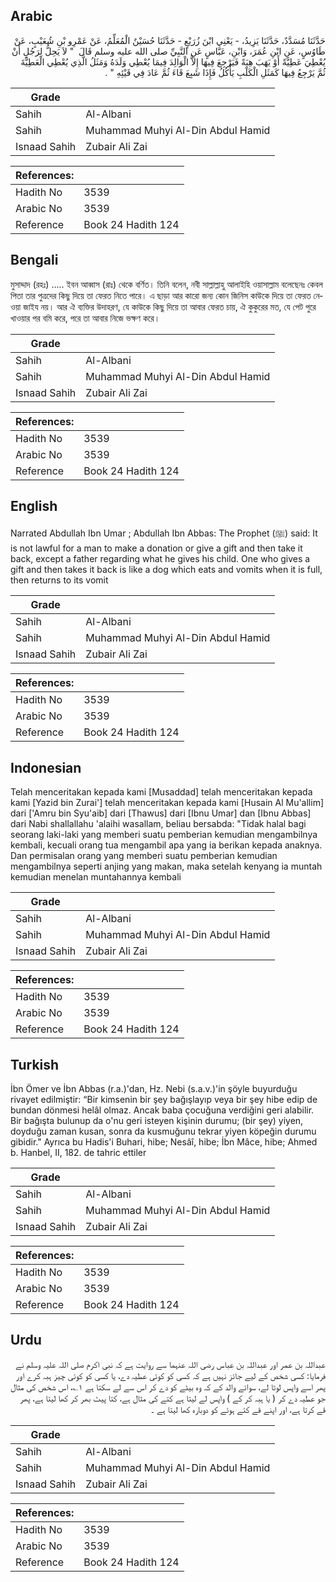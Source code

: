 ## Arabic


<div dir="rtl" lang="ar" style={{fontSize:'larger',backgroundColor:'#f8f9fa',padding:20}}>
حَدَّثَنَا مُسَدَّدٌ، حَدَّثَنَا يَزِيدُ، - يَعْنِي ابْنَ زُرَيْعٍ - حَدَّثَنَا حُسَيْنٌ الْمُعَلِّمُ، عَنْ عَمْرِو بْنِ شُعَيْبٍ، عَنْ طَاوُسٍ، عَنِ ابْنِ عُمَرَ، وَابْنِ، عَبَّاسٍ عَنِ النَّبِيِّ صلى الله عليه وسلم قَالَ ‏ "‏ لاَ يَحِلُّ لِرَجُلٍ أَنْ يُعْطِيَ عَطِيَّةً أَوْ يَهَبَ هِبَةً فَيَرْجِعَ فِيهَا إِلاَّ الْوَالِدَ فِيمَا يُعْطِي وَلَدَهُ وَمَثَلُ الَّذِي يُعْطِي الْعَطِيَّةَ ثُمَّ يَرْجِعُ فِيهَا كَمَثَلِ الْكَلْبِ يَأْكُلُ فَإِذَا شَبِعَ قَاءَ ثُمَّ عَادَ فِي قَيْئِهِ ‏"‏ ‏.‏
</div>
<div style={{backgroundColor:'#f8f9fa',padding:20, marginBottom: 10}}><table> <thead> <tr> <th>Grade</th> <th></th> </tr> </thead> <tbody> <tr><td>Sahih</td><td>Al-Albani</td></tr><tr><td>Sahih</td><td>Muhammad Muhyi Al-Din Abdul Hamid</td></tr><tr><td>Isnaad Sahih</td><td>Zubair Ali Zai</td></tr></tbody></table><table> <thead> <tr> <th>References:</th> <th></th> </tr> </thead> <tbody><tr><td>Hadith No</td><td>3539</td></tr><tr><td>Arabic No</td><td>3539</td></tr><tr><td>Reference</td><td>Book 24 Hadith 124</td></tr></tbody></table></div>

## Bengali


<div dir="ltr" lang="bn" style={{fontSize:'larger',backgroundColor:'#f8f9fa',padding:20}}>
মুসাদ্দাদ (রহঃ) ..... ইবন আব্বাস (রাঃ) থেকে বর্ণিত। তিনি বলেন, নবী সাল্লাল্লাহু আলাইহি ওয়াসাল্লাম বলেছেনঃ কেবল পিতা তার পুত্রদের কিছু দিয়ে তা ফেরত নিতে পারে। এ ছাড়া আর কারো জন্য কোন জিনিস কাউকে দিয়ে তা ফেরত নেওয়া জাইয নয়। আর ঐ ব্যক্তির উদাহরণ, যে কাউকে কিছু দিয়ে তা আবার ফেরত চায়, ঐ কুকুরের মত, যে পেট পুরে খাওয়ার পর বমি করে, পরে তা আবার নিজে ভক্ষণ করে।
</div>
<div style={{backgroundColor:'#f8f9fa',padding:20, marginBottom: 10}}><table> <thead> <tr> <th>Grade</th> <th></th> </tr> </thead> <tbody> <tr><td>Sahih</td><td>Al-Albani</td></tr><tr><td>Sahih</td><td>Muhammad Muhyi Al-Din Abdul Hamid</td></tr><tr><td>Isnaad Sahih</td><td>Zubair Ali Zai</td></tr></tbody></table><table> <thead> <tr> <th>References:</th> <th></th> </tr> </thead> <tbody><tr><td>Hadith No</td><td>3539</td></tr><tr><td>Arabic No</td><td>3539</td></tr><tr><td>Reference</td><td>Book 24 Hadith 124</td></tr></tbody></table></div>

## English


<div dir="ltr" lang="en" style={{fontSize:'larger',backgroundColor:'#f8f9fa',padding:20}}>
Narrated Abdullah Ibn Umar ; Abdullah Ibn Abbas: The Prophet (ﷺ) said: It is not lawful for a man to make a donation or give a gift and then take it back, except a father regarding what he gives his child. One who gives a gift and then takes it back is like a dog which eats and vomits when it is full, then returns to its vomit
</div>
<div style={{backgroundColor:'#f8f9fa',padding:20, marginBottom: 10}}><table> <thead> <tr> <th>Grade</th> <th></th> </tr> </thead> <tbody> <tr><td>Sahih</td><td>Al-Albani</td></tr><tr><td>Sahih</td><td>Muhammad Muhyi Al-Din Abdul Hamid</td></tr><tr><td>Isnaad Sahih</td><td>Zubair Ali Zai</td></tr></tbody></table><table> <thead> <tr> <th>References:</th> <th></th> </tr> </thead> <tbody><tr><td>Hadith No</td><td>3539</td></tr><tr><td>Arabic No</td><td>3539</td></tr><tr><td>Reference</td><td>Book 24 Hadith 124</td></tr></tbody></table></div>

## Indonesian


<div dir="ltr" lang="id" style={{fontSize:'larger',backgroundColor:'#f8f9fa',padding:20}}>
Telah menceritakan kepada kami [Musaddad] telah menceritakan kepada kami [Yazid bin Zurai'] telah menceritakan kepada kami [Husain Al Mu'allim] dari ['Amru bin Syu'aib] dari [Thawus] dari [Ibnu Umar] dan [Ibnu Abbas] dari Nabi shallallahu 'alaihi wasallam, beliau bersabda: "Tidak halal bagi seorang laki-laki yang memberi suatu pemberian kemudian mengambilnya kembali, kecuali orang tua mengambil apa yang ia berikan kepada anaknya. Dan permisalan orang yang memberi suatu pemberian kemudian mengambilnya seperti anjing yang makan, maka setelah kenyang ia muntah kemudian menelan muntahannya kembali
</div>
<div style={{backgroundColor:'#f8f9fa',padding:20, marginBottom: 10}}><table> <thead> <tr> <th>Grade</th> <th></th> </tr> </thead> <tbody> <tr><td>Sahih</td><td>Al-Albani</td></tr><tr><td>Sahih</td><td>Muhammad Muhyi Al-Din Abdul Hamid</td></tr><tr><td>Isnaad Sahih</td><td>Zubair Ali Zai</td></tr></tbody></table><table> <thead> <tr> <th>References:</th> <th></th> </tr> </thead> <tbody><tr><td>Hadith No</td><td>3539</td></tr><tr><td>Arabic No</td><td>3539</td></tr><tr><td>Reference</td><td>Book 24 Hadith 124</td></tr></tbody></table></div>

## Turkish


<div dir="ltr" lang="tr" style={{fontSize:'larger',backgroundColor:'#f8f9fa',padding:20}}>
İbn Ömer ve İbn Abbas (r.a.)'dan, Hz. Nebi (s.a.v.)'in şöyle buyurduğu rivayet edilmiştir: “Bir kimsenin bir şey bağışlayıp veya bir şey hibe edip de bundan dönmesi helâl olmaz. Ancak baba çocuğuna verdiğini geri alabilir. Bir bağışta bulunup da o'nu geri isteyen kişinin durumu; (bir şey) yiyen, doyduğu zaman kusan, sonra da kusmuğunu tekrar yiyen köpeğin durumu gibidir." Ayrıca bu Hadis'i Buhari, hibe; Nesâî, hibe; İbn Mâce, hibe; Ahmed b. Hanbel, II, 182. de tahric ettiler
</div>
<div style={{backgroundColor:'#f8f9fa',padding:20, marginBottom: 10}}><table> <thead> <tr> <th>Grade</th> <th></th> </tr> </thead> <tbody> <tr><td>Sahih</td><td>Al-Albani</td></tr><tr><td>Sahih</td><td>Muhammad Muhyi Al-Din Abdul Hamid</td></tr><tr><td>Isnaad Sahih</td><td>Zubair Ali Zai</td></tr></tbody></table><table> <thead> <tr> <th>References:</th> <th></th> </tr> </thead> <tbody><tr><td>Hadith No</td><td>3539</td></tr><tr><td>Arabic No</td><td>3539</td></tr><tr><td>Reference</td><td>Book 24 Hadith 124</td></tr></tbody></table></div>

## Urdu


<div dir="rtl" lang="ur" style={{fontSize:'larger',backgroundColor:'#f8f9fa',padding:20}}>
عبداللہ بن عمر اور عبداللہ بن عباس رضی اللہ عنہما سے روایت ہے کہ نبی اکرم صلی اللہ علیہ وسلم نے فرمایا: کسی شخص کے لیے جائز نہیں ہے کہ کسی کو کوئی عطیہ دے، یا کسی کو کوئی چیز ہبہ کرے اور پھر اسے واپس لوٹا لے، سوائے والد کے کہ وہ بیٹے کو دے کر اس سے لے سکتا ہے ۱؎، اس شخص کی مثال جو عطیہ دے کر ( یا ہبہ کر کے ) واپس لے لیتا ہے کتے کی مثال ہے، کتا پیٹ بھر کر کھا لیتا ہے، پھر قے کرتا ہے، اور اپنے قے کئے ہوئے کو دوبارہ کھا لیتا ہے ۔
</div>
<div style={{backgroundColor:'#f8f9fa',padding:20, marginBottom: 10}}><table> <thead> <tr> <th>Grade</th> <th></th> </tr> </thead> <tbody> <tr><td>Sahih</td><td>Al-Albani</td></tr><tr><td>Sahih</td><td>Muhammad Muhyi Al-Din Abdul Hamid</td></tr><tr><td>Isnaad Sahih</td><td>Zubair Ali Zai</td></tr></tbody></table><table> <thead> <tr> <th>References:</th> <th></th> </tr> </thead> <tbody><tr><td>Hadith No</td><td>3539</td></tr><tr><td>Arabic No</td><td>3539</td></tr><tr><td>Reference</td><td>Book 24 Hadith 124</td></tr></tbody></table></div>